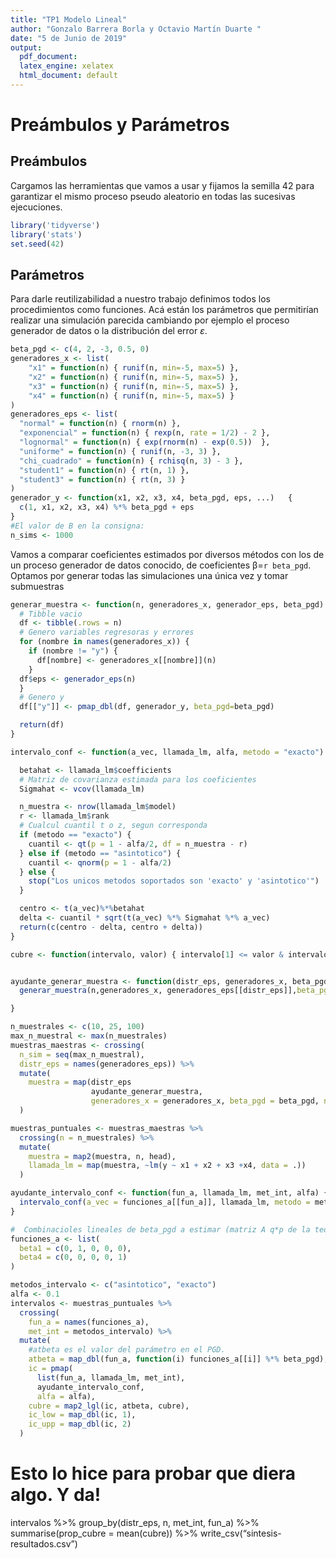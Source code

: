 ```yaml
---
title: "TP1 Modelo Lineal"
author: "Gonzalo Barrera Borla y Octavio Martín Duarte "
date: "5 de Junio de 2019"
output:
  pdf_document:
  latex_engine: xelatex
  html_document: default
---
```


# Preámbulos y Parámetros

## Preámbulos

Cargamos las herramientas que vamos a usar y fijamos la semilla 42 para garantizar el mismo proceso pseudo aleatorio en todas las sucesivas ejecuciones. 

```r
library('tidyverse')
library('stats')
set.seed(42)
```

## Parámetros

  Para darle reutilizabilidad a nuestro trabajo definimos todos los procedimientos como funciones. Acá están los parámetros que permitirían realizar una simulación parecida cambiando por ejemplo el proceso generador de datos o la distribución del error $\varepsilon$.

```r
beta_pgd <- c(4, 2, -3, 0.5, 0)
generadores_x <- list(
    "x1" = function(n) { runif(n, min=-5, max=5) },
    "x2" = function(n) { runif(n, min=-5, max=5) },
    "x3" = function(n) { runif(n, min=-5, max=5) },
    "x4" = function(n) { runif(n, min=-5, max=5) }
)
generadores_eps <- list(
  "normal" = function(n) { rnorm(n) },
  "exponencial" = function(n) { rexp(n, rate = 1/2) - 2 },
  "lognormal" = function(n) { exp(rnorm(n) - exp(0.5))  },
  "uniforme" = function(n) { runif(n, -3, 3) },
  "chi_cuadrado" = function(n) { rchisq(n, 3) - 3 },
  "student1" = function(n) { rt(n, 1) },
  "student3" = function(n) { rt(n, 3) }
)
generador_y <- function(x1, x2, x3, x4, beta_pgd, eps, ...)   {
  c(1, x1, x2, x3, x4) %*% beta_pgd + eps
}
#El valor de B en la consigna:
n_sims <- 1000
```

  Vamos a comparar coeficientes estimados por diversos métodos con los de un proceso generador de datos conocido, de coeficientes $\mathbb{\beta} =$`r beta_pgd`.
  Optamos por generar todas las simulaciones una única vez y tomar submuestras 

```r
generar_muestra <- function(n, generadores_x, generador_eps, beta_pgd) {
  # Tibble vacio
  df <- tibble(.rows = n)
  # Genero variables regresoras y errores
  for (nombre in names(generadores_x)) {
    if (nombre != "y") {
      df[nombre] <- generadores_x[[nombre]](n)
    }
  df$eps <- generador_eps(n)
  }
  # Genero y
  df[["y"]] <- pmap_dbl(df, generador_y, beta_pgd=beta_pgd)

  return(df)
}

intervalo_conf <- function(a_vec, llamada_lm, alfa, metodo = "exacto") {

  betahat <- llamada_lm$coefficients
  # Matriz de covarianza estimada para los coeficientes
  Sigmahat <- vcov(llamada_lm)

  n_muestra <- nrow(llamada_lm$model)
  r <- llamada_lm$rank
  # Cualcul cuantil t o z, segun corresponda
  if (metodo == "exacto") {
    cuantil <- qt(p = 1 - alfa/2, df = n_muestra - r)
  } else if (metodo == "asintotico") {
    cuantil <- qnorm(p = 1 - alfa/2)
  } else {
    stop("Los unicos metodos soportados son 'exacto' y 'asintotico'")
  }

  centro <- t(a_vec)%*%betahat
  delta <- cuantil * sqrt(t(a_vec) %*% Sigmahat %*% a_vec)
  return(c(centro - delta, centro + delta))
}

cubre <- function(intervalo, valor) { intervalo[1] <= valor & intervalo[2] >= valor}


ayudante_generar_muestra <- function(distr_eps, generadores_x, beta_pgd, n) {
  generar_muestra(n,generadores_x, generadores_eps[[distr_eps]],beta_pgd=beta_pgd)

}

n_muestrales <- c(10, 25, 100)
max_n_muestral <- max(n_muestrales)
muestras_maestras <- crossing(
  n_sim = seq(max_n_muestral),
  distr_eps = names(generadores_eps)) %>%
  mutate(
    muestra = map(distr_eps
                  ayudante_generar_muestra,
                  generadores_x = generadores_x, beta_pgd = beta_pgd, n = max_n_muestral)
  )

muestras_puntuales <- muestras_maestras %>%
  crossing(n = n_muestrales) %>%
  mutate(
    muestra = map2(muestra, n, head),
    llamada_lm = map(muestra, ~lm(y ~ x1 + x2 + x3 +x4, data = .))
  )

ayudante_intervalo_conf <- function(fun_a, llamada_lm, met_int, alfa) {
  intervalo_conf(a_vec = funciones_a[[fun_a]], llamada_lm, metodo = met_int, alfa)
}

#  Combinacioles lineales de beta_pgd a estimar (matriz A q*p de la teoría general).
funciones_a <- list(
  beta1 = c(0, 1, 0, 0, 0),
  beta4 = c(0, 0, 0, 0, 1)
)

metodos_intervalo <- c("asintotico", "exacto")
alfa <- 0.1
intervalos <- muestras_puntuales %>%
  crossing(
    fun_a = names(funciones_a),
    met_int = metodos_intervalo) %>%
  mutate(
    #atbeta es el valor del parámetro en el PGD.
    atbeta = map_dbl(fun_a, function(i) funciones_a[[i]] %*% beta_pgd),
    ic = pmap(
      list(fun_a, llamada_lm, met_int),
      ayudante_intervalo_conf,
      alfa = alfa),
    cubre = map2_lgl(ic, atbeta, cubre),
    ic_low = map_dbl(ic, 1),
    ic_upp = map_dbl(ic, 2)
  )
```

# Esto lo hice para probar que diera algo. Y da!
intervalos %>%
  group_by(distr_eps, n, met_int, fun_a) %>%
  summarise(prop_cubre = mean(cubre)) %>% write_csv("sintesis-resultados.csv")
